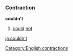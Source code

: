 ===Contraction===
'''couldn't'''

#[[could]] [[not]]

[[Category:English contractions]]

[[ja:couldn't]]